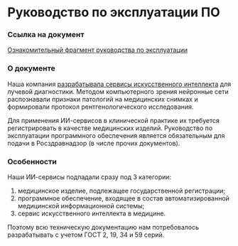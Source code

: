 
# Руководство по эксплуатации ПО

<Steps>

### Ссылка на документ

[Ознакомительный фрагмент руководства по эксплуатации](#)

### О документе

Наша компания [разрабатывала сервисы искусственного интеллекта](/portfolio/projects/razrabotka-ii-servisov) для лучевой диагностики. Методом компьютерного зрения нейронные сети распознавали признаки патологий на медицинских снимках и формировали протокол рентгенологического исследования.

Для применения ИИ-сервисов в клинической практике их требуется регистрировать в качестве медицинских изделий. Руководство по эксплуатации программного обеспечения является обязательным для подачи в Росздравнадзор (в числе прочих документов).

### Особенности

Наши ИИ-сервисы подпадали сразу под 3 категории:

1. медицинское изделие, подлежащее государственной регистрации;
2. программное обеспечение, входящее в состав автоматизированной медицинской информационной системы;
3. сервис искусственного интеллекта в медицине.

Поэтому всю техническую документацию нам потребовалось разрабатывать с учетом ГОСТ 2, 19, 34 и 59 серий.

</Steps>
